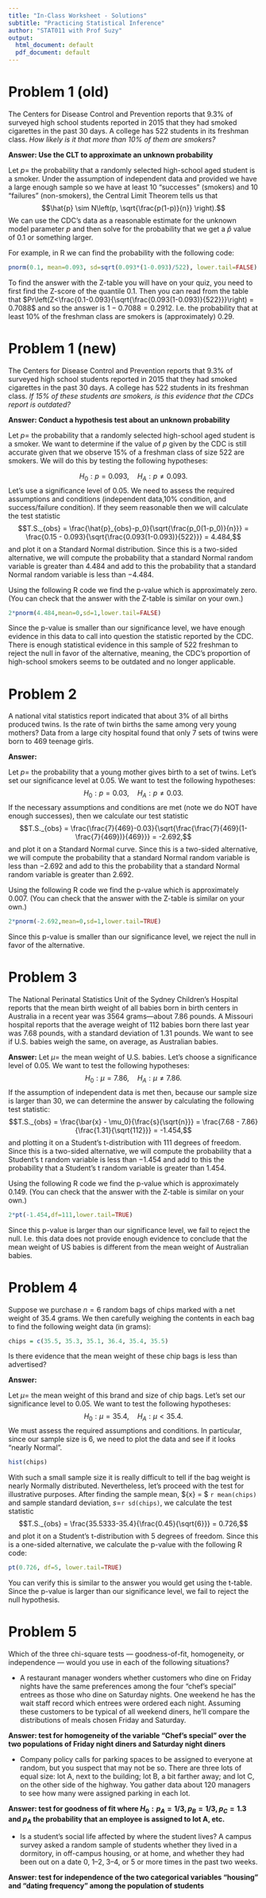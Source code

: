 ```yaml
---
title: "In-Class Worksheet - Solutions"
subtitle: "Practicing Statistical Inference" 
author: "STAT011 with Prof Suzy"
output:
  html_document: default
  pdf_document: default
---
```


# Problem 1 (old)

The Centers for Disease Control and Prevention reports that $9.3\%$ of surveyed high school students reported in 2015 that they had smoked cigarettes in the past 30 days. A college has $522$ students in its freshman class. *How likely is it that more than $10\%$ of them are smokers?*

**Answer: Use the CLT to approximate an unknown probability**  

Let $p=$ the probability that a randomly selected high-school aged student is a smoker. Under the assumption of independent data and provided we have a large enough sample so we have at least $10$ "successes" (smokers) and $10$ "failures" (non-smokers), the Central Limit Theorem tells us that 
$$\hat{p} \sim N\left(p, \sqrt{\frac{p(1-p)}{n}} \right).$$
We can use the CDC's data as a reasonable estimate for the unknown model parameter $p$ and then solve for the probability that we get a $\widehat{p}$ value of $0.1$ or something larger. 

For example, in R we can find the probability with the following code: 
```r
pnorm(0.1, mean=0.093, sd=sqrt(0.093*(1-0.093)/522), lower.tail=FALSE)
```

To find the answer with the Z-table you will have on your quiz, you need to first find the Z-score of the quantile $0.1$. Then you can read from the table that $Pr\left(Z<\frac{0.1-0.093}{\sqrt{\frac{0.093(1-0.093)}{522}}}\right) = 0.7088$ and so the answer is $1-0.7088=0.2912.$ I.e. the probability that at least $10\%$ of the freshman class are smokers is (approximately) $0.29$.
  
# Problem 1 (new) 

The Centers for Disease Control and Prevention reports that $9.3\%$ of surveyed high school students reported in 2015 that they had smoked cigarettes in the past 30 days. A college has $522$ students in its freshman class. *If $15\%$ of these students are smokers, is this evidence that the CDCs report is outdated?* 

**Answer: Conduct a hypothesis test about an unknown probability** 

Let $p=$ the probability that a randomly selected high-school aged student is a smoker. We want to determine if the value of $p$ given by the CDC is still accurate given that we observe $15\%$ of a freshman class of size $522$ are smokers. We will do this by testing the following hypotheses:

$$H_0: p=0.093, \quad H_A: p \neq 0.093.$$
Let's use a significance level of $0.05$. We need to assess the required assumptions and conditions (independent data,$10\%$ condition, and success/failure condition). If they seem reasonable then we will calculate the test statistic
$$T.S._{obs} = \frac{\hat{p}_{obs}-p_0}{\sqrt{\frac{p_0(1-p_0)}{n}}} = \frac{0.15 - 0.093}{\sqrt{\frac{0.093(1-0.093)}{522}}} = 4.484,$$
and plot it on a Standard Normal distribution. Since this is a two-sided alternative, we will compute the probability that a standard Normal random variable is greater than $4.484$ and add to this the probability that a standard Normal random variable is less than $-4.484$. 

Using the following R code we find the p-value which is approximately zero. (You can check that the answer with the Z-table is similar on your own.)

```r
2*pnorm(4.484,mean=0,sd=1,lower.tail=FALSE)
```
Since the p-value is smaller than our significance level, we have enough evidence in this data to call into question the statistic reported by the CDC. There is enough statistical evidence in this sample of $522$ freshman to reject the null in favor of the alternative, meaning, the CDC's proportion of high-school smokers seems to be outdated and no longer applicable. 


# Problem 2 
  
A national vital statistics report indicated that about $3\%$ of all births produced twins. Is the rate of twin births the same among very young mothers? Data from a large city hospital found that only $7$ sets of twins were born to $469$ teenage girls. 

**Answer:** 

Let $p=$ the probability that a young mother gives birth to a set of twins. Let's set our significance level at $0.05$. We want to test the following hypotheses:
$$H_0: p=0.03, \quad H_A: p\neq0.03.$$
If the necessary assumptions and conditions are met (note we do NOT have enough successes), then we calculate our test statistic
$$T.S._{obs} = \frac{\frac{7}{469}-0.03}{\sqrt{\frac{\frac{7}{469}(1-\frac{7}{469})}{469}}} = -2.692,$$
and plot it on a Standard Normal curve. Since this is a two-sided alternative, we will compute the probability that a standard Normal random variable is less than $-2.692$ and add to this the probability that a standard Normal random variable is greater than $2.692$. 

Using the following R code we find the p-value which is approximately 0.007. (You can check that the answer with the Z-table is similar on your own.)

```r
2*pnorm(-2.692,mean=0,sd=1,lower.tail=TRUE)
```
Since this p-value is smaller than our significance level, we reject the null in favor of the alternative. 
  
# Problem 3
  
The National Perinatal Statistics Unit of the Sydney  Children’s Hospital reports that the mean birth weight of all  babies born in birth centers in Australia in a recent year was $3564$ grams—about $7.86$ pounds. A Missouri hospital reports that the average weight of $112$ babies born there last year was $7.68$ pounds, with a standard deviation of $1.31$ pounds. We want to see if U.S. babies weigh the same, on average, as Australian babies.

**Answer:** 
Let $\mu=$ the mean weight of U.S. babies. Let's choose a significance level of $0.05$. We want to test the following hypotheses:
$$H_0: \mu = 7.86, \quad H_A:\mu \neq 7.86.$$ 
If the assumption of independent data is met then, because our sample size is larger than $30$, we can determine the answer by calculating the following test statistic:
$$T.S._{obs} = \frac{\bar{x} - \mu_0}{\frac{s}{\sqrt{n}}} = \frac{7.68 - 7.86}{\frac{1.31}{\sqrt{112}}} = -1.454,$$
and plotting it on a Student's t-distribution with $111$ degrees of freedom. Since this is a two-sided alternative, we will compute the probability that a Student's t random variable is less than $-1.454$ and add to this the probability that a Student's t random variable is greater than $1.454$. 

Using the following R code we find the p-value which is approximately 0.149. (You can check that the answer with the Z-table is similar on your own.)

```r
2*pt(-1.454,df=111,lower.tail=TRUE)
```
Since this p-value is larger than our significance level, we fail to reject the null. I.e. this data does not provide enough evidence to conclude that the mean weight of US babies is different from the mean weight of Australian babies.  


# Problem 4 
  
Suppose we purchase $n=6$ random bags of chips marked with a net weight of $35.4$ grams. We then carefully weighing the contents in each bag to find the following weight data (in grams):
    
```r
chips = c(35.5, 35.3, 35.1, 36.4, 35.4, 35.5)
```
  
Is there evidence that the mean weight of these chip bags is less than advertised? 

**Answer:** 

Let $\mu=$ the mean weight of this brand and size of chip bags. Let's set our significance level to $0.05$. We want to test the following hypotheses: 
$$H_0: \mu = 35.4,\quad H_A: \mu < 35.4.$$
We must assess the required assumptions and conditions. In particular, since our sample size is $6$, we need to plot the data and see if it looks "nearly Normal". 
```r
hist(chips)
```
With such a small sample size it is really difficult to tell if the bag weight is nearly Normally distributed. Nevertheless, let's proceed with the test for illustrative purposes. After finding the sample mean, $\bar{x} = $ `r mean(chips)` and sample standard deviation, $s=$`r sd(chips)`, we calculate the test statistic
$$T.S._{obs} = \frac{35.5333-35.4}{\frac{0.45}{\sqrt{6}}} = 0.726,$$
and plot it on a Student's t-distribution with $5$ degrees of freedom. Since this is a one-sided alternative, we calculate the p-value with the following R code: 

```r
pt(0.726, df=5, lower.tail=TRUE)
```

You can verify this is similar to the answer you would get using the t-table. Since the p-value is larger than our significance level, we fail to reject the null hypothesis. 

# Problem 5   

Which of the three chi-square tests — goodness-of-fit, homogeneity, or independence — would you use in each of the following situations?

* A restaurant manager wonders whether customers who dine on Friday nights have the same preferences among the four “chef’s special” entrees as those who dine on Saturday nights. One weekend he has the wait staff record which entrees were ordered each night. Assuming these customers to be typical of all weekend diners, he’ll compare the distributions of meals chosen Friday and Saturday.

**Answer: test for homogeneity of the variable "Chef's special" over the two populations of Friday night diners and Saturday night diners**

* Company policy calls for parking spaces to be assigned to everyone at random, but you suspect that may not be so. There are three lots of equal size: lot A, next to the building; lot B, a bit farther away; and lot C, on the other side of the highway. You gather data about 120 managers to see how many were assigned parking in each lot.

**Answer: test for goodness of fit where $H_0: p_{A} = 1/3, p_{B} = 1/3, p_{C}=1.3$ and $p_{A}$ the probability that an employee is assigned to lot A, etc.**

* Is a student’s social life affected by where the student lives? A campus survey asked a random sample of students whether they lived in a dormitory, in off-campus housing, or at home, and whether they had been out on a date 0, 1–2, 3–4, or 5 or more times in the past two weeks.

**Answer: test for independence of the two categorical variables "housing" and "dating frequency" among the population of students**
  